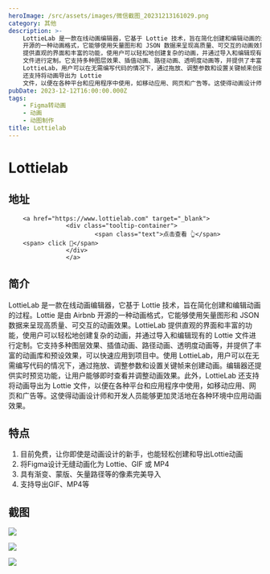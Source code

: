 ```yaml
---
heroImage: /src/assets/images/微信截图_20231213161029.png
category: 其他
description: >-
    LottieLab 是一款在线动画编辑器，它基于 Lottie 技术，旨在简化创建和编辑动画的过程。Lottie 是由 Airbnb
    开源的一种动画格式，它能够使用矢量图形和 JSON 数据来呈现高质量、可交互的动画效果。LottieLab
    提供直观的界面和丰富的功能，使用户可以轻松地创建复杂的动画，并通过导入和编辑现有的 Lottie
    文件进行定制。它支持多种图层效果、插值动画、路径动画、透明度动画等，并提供了丰富的动画库和预设效果，可以快速应用到项目中。使用
    LottieLab，用户可以在无需编写代码的情况下，通过拖放、调整参数和设置关键帧来创建动画。编辑器还提供实时预览功能，让用户能够即时查看并调整动画效果。此外，LottieLab
    还支持将动画导出为 Lottie
    文件，以便在各种平台和应用程序中使用，如移动应用、网页和广告等。这使得动画设计师和开发人员能够更加灵活地在各种环境中应用动画效果。
pubDate: 2023-12-12T16:00:00.000Z
tags:
    - Figma转动画
    - 动画
    - 动图制作
title: Lottielab
---
```


# Lottielab

## 地址

        <a href="https://www.lottielab.com" target="_blank">
                    <div class="tooltip-container">
                            <span class="text">点击查看 👆</span>
        <span> click 👋</span>
                    </div>
                    </a>
## 简介

LottieLab 是一款在线动画编辑器，它基于 Lottie 技术，旨在简化创建和编辑动画的过程。Lottie 是由 Airbnb 开源的一种动画格式，它能够使用矢量图形和 JSON 数据来呈现高质量、可交互的动画效果。LottieLab 提供直观的界面和丰富的功能，使用户可以轻松地创建复杂的动画，并通过导入和编辑现有的 Lottie 文件进行定制。它支持多种图层效果、插值动画、路径动画、透明度动画等，并提供了丰富的动画库和预设效果，可以快速应用到项目中。使用 LottieLab，用户可以在无需编写代码的情况下，通过拖放、调整参数和设置关键帧来创建动画。编辑器还提供实时预览功能，让用户能够即时查看并调整动画效果。此外，LottieLab 还支持将动画导出为 Lottie 文件，以便在各种平台和应用程序中使用，如移动应用、网页和广告等。这使得动画设计师和开发人员能够更加灵活地在各种环境中应用动画效果。

## 特点

1. 目前免费，让你即使是动画设计的新手，也能轻松创建和导出Lottie动画
2. 将Figma设计无缝动画化为 Lottie、GIF 或 MP4
3. 具有渐变、蒙版、矢量路径等的像素完美导入
4. 支持导出GIF、MP4等

## 截图

![](/src/assets/images/微信截图_20231213161019.png)

![](/src/assets/images/微信截图_20231213161035.png)

![](/src/assets/images/微信截图_20231213161335.png)
